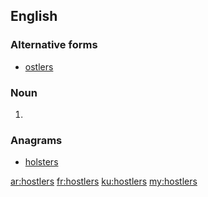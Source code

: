 ==English==

===Alternative forms===
* [[ostlers]]

===Noun===
{{head|en|noun plural form}}

# {{plural of|hostler|lang=en}}

===Anagrams===
* [[holsters#English|holsters]]

[[ar:hostlers]]
[[fr:hostlers]]
[[ku:hostlers]]
[[my:hostlers]]